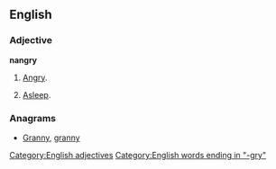 ==English==

===Adjective===
'''nangry'''

# {{rare}} [[angry|Angry]].
# {{Australia}} [[asleep|Asleep]].

===Anagrams===
* [[Granny#English|Granny]], [[granny#English|granny]]

[[Category:English adjectives]]
[[Category:English words ending in "-gry"]]